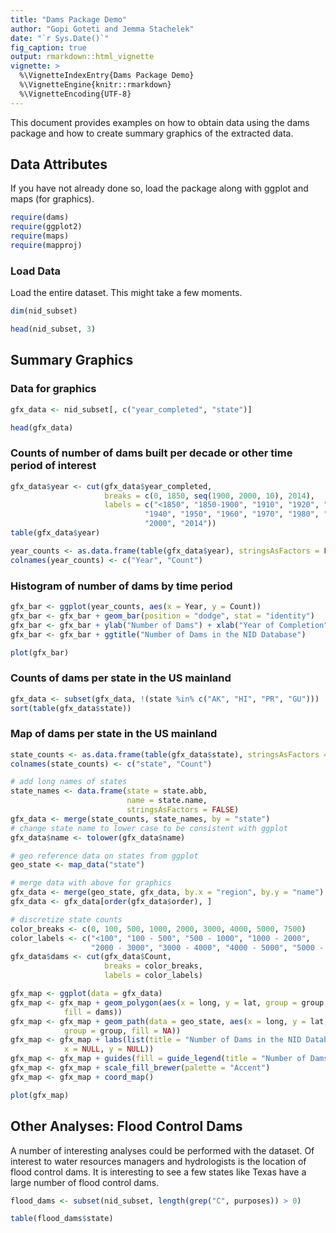 ```yaml
---
title: "Dams Package Demo"
author: "Gopi Goteti and Jemma Stachelek"
date: "`r Sys.Date()`"
fig_caption: true
output: rmarkdown::html_vignette
vignette: >
  %\VignetteIndexEntry{Dams Package Demo}
  %\VignetteEngine{knitr::rmarkdown}
  %\VignetteEncoding{UTF-8}
---
```


This document provides examples on how to obtain data using the dams package and how to create summary graphics of the extracted data.

## Data Attributes

If you have not already done so, load the package along with ggplot and maps (for graphics).

```r
require(dams)
require(ggplot2)
require(maps)
require(mapproj)
```

### Load Data

Load the entire dataset. This might take a few moments.

```r
dim(nid_subset)

head(nid_subset, 3)
```

## Summary Graphics

### Data for graphics

```r
gfx_data <- nid_subset[, c("year_completed", "state")]

head(gfx_data)
```

### Counts of number of dams built per decade or other time period of interest

```r
gfx_data$year <- cut(gfx_data$year_completed, 
                     breaks = c(0, 1850, seq(1900, 2000, 10), 2014), 
                     labels = c("<1850", "1850-1900", "1910", "1920", "1930",
                              "1940", "1950", "1960", "1970", "1980", "1990", 
                              "2000", "2014"))
table(gfx_data$year)

year_counts <- as.data.frame(table(gfx_data$year), stringsAsFactors = FALSE)
colnames(year_counts) <- c("Year", "Count")
```

### Histogram of number of dams by time period

```r
gfx_bar <- ggplot(year_counts, aes(x = Year, y = Count))
gfx_bar <- gfx_bar + geom_bar(position = "dodge", stat = "identity")
gfx_bar <- gfx_bar + ylab("Number of Dams") + xlab("Year of Completion")
gfx_bar <- gfx_bar + ggtitle("Number of Dams in the NID Database")
```

```r
plot(gfx_bar)
```

### Counts of dams per state in the US mainland

```r
gfx_data <- subset(gfx_data, !(state %in% c("AK", "HI", "PR", "GU")))
sort(table(gfx_data$state))
```

### Map of dams per state in the US mainland

```r
state_counts <- as.data.frame(table(gfx_data$state), stringsAsFactors = FALSE)
colnames(state_counts) <- c("state", "Count")

# add long names of states
state_names <- data.frame(state = state.abb, 
                          name = state.name, 
                          stringsAsFactors = FALSE)
gfx_data <- merge(state_counts, state_names, by = "state")
# change state name to lower case to be consistent with ggplot
gfx_data$name <- tolower(gfx_data$name)

# geo reference data on states from ggplot
geo_state <- map_data("state")

# merge data with above for graphics
gfx_data <- merge(geo_state, gfx_data, by.x = "region", by.y = "name")
gfx_data <- gfx_data[order(gfx_data$order), ]

# discretize state counts
color_breaks <- c(0, 100, 500, 1000, 2000, 3000, 4000, 5000, 7500)
color_labels <- c("<100", "100 - 500", "500 - 1000", "1000 - 2000",
                  "2000 - 3000", "3000 - 4000", "4000 - 5000", "5000 - 7500")
gfx_data$dams <- cut(gfx_data$Count, 
                     breaks = color_breaks, 
                     labels = color_labels)

gfx_map <- ggplot(data = gfx_data)
gfx_map <- gfx_map + geom_polygon(aes(x = long, y = lat, group = group,
            fill = dams))
gfx_map <- gfx_map + geom_path(data = geo_state, aes(x = long, y = lat,
            group = group, fill = NA))
gfx_map <- gfx_map + labs(list(title = "Number of Dams in the NID Database",
            x = NULL, y = NULL))
gfx_map <- gfx_map + guides(fill = guide_legend(title = "Number of Dams"))
gfx_map <- gfx_map + scale_fill_brewer(palette = "Accent")
gfx_map <- gfx_map + coord_map()
```

```r
plot(gfx_map)
```

## Other Analyses: Flood Control Dams

A number of interesting analyses could be performed with the dataset. Of interest to water resources managers and hydrologists is the location of flood control dams. It is interesting to see a few states like Texas have a large number of flood control dams.

```r
flood_dams <- subset(nid_subset, length(grep("C", purposes)) > 0)

table(flood_dams$state)
```
